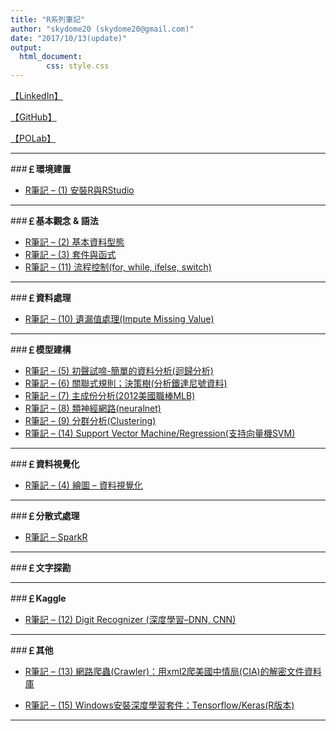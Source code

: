 ```yaml
---
title: "R系列筆記"
author: "skydome20 (skydome20@gmail.com)"
date: "2017/10/13(update)"
output: 
  html_document:
        css: style.css
---
```


<a href="https://tw.linkedin.com/in/skydome20" target="_blank">【LinkedIn】</a>   
   
<a href="https://github.com/skydome20/R-Notes" target="_blank">【GitHub】</a>   

<a href="https://github.com/PO-LAB/Data-Mining" target="_blank">【POLab】</a>  

------
   
   
###**￡環境建置**   

* <a href="https://rpubs.com/skydome20/R-Note1-R_and_RStudio" target="_blank">R筆記 – (1) 安裝R與RStudio</a>   
   
------   
   
###**￡基本觀念 & 語法**   
   
* <a href="https://rpubs.com/skydome20/R-Note2-dataType" target="_blank">R筆記 – (2) 基本資料型態</a>     
* <a href="https://rpubs.com/skydome20/R-Note3-function_and_package" target="_blank">R筆記 – (3) 套件與函式</a>    
* <a href="http://rpubs.com/skydome20/R-Note11-Control_Flow" target="_blank">R筆記 – (11) 流程控制(for, while, ifelse, switch)</a>     
   
------   
   
###**￡資料處理**   
   
* <a href="http://www.rpubs.com/skydome20/R-Note10-Missing_Value" target="_blank">R筆記 – (10) 遺漏值處理(Impute  Missing Value)</a>   
   
------   
   
###**￡模型建構**  
   
* <a href="http://rpubs.com/skydome20/R-Note5-First_Practice" target="_blank">R筆記 – (5) 初聲試啼-簡單的資料分析(迴歸分析)</a>   
* <a href="http://www.rpubs.com/skydome20/R-Note6-Apriori-DecisionTree" target="_blank">R筆記 – (6) 關聯式規則；決策樹(分析鐵達尼號資料)</a>   
* <a href="http://rpubs.com/skydome20/R-Note7-PCA" target="_blank">R筆記 – (7) 主成份分析(2012美國職棒MLB)</a>   
* <a href="http://rpubs.com/skydome20/R-Note8-ANN" target="_blank">R筆記 – (8) 類神經網路(neuralnet)</a>   
* <a href="http://www.rpubs.com/skydome20/R-Note9-Clustering" target="_blank">R筆記 – (9) 分群分析(Clustering)</a>   
* <a href="http://rpubs.com/skydome20/R-Note14-SVM-SVR" target="_blank">R筆記 – (14) Support Vector Machine/Regression(支持向量機SVM)</a>   
   
------   
   
###**￡資料視覺化**  

* <a href="http://rpubs.com/skydome20/R-Note4-Plotting_System" target="_blank">R筆記 – (4) 繪圖 – 資料視覺化</a>   

------   
   
###**￡分散式處理**  

* <a href="http://rpubs.com/skydome20/R-Note-SparkR" target="_blank">R筆記 – SparkR</a>   

------   
   
###**￡文字探勘**  
   
------  

   
###**￡Kaggle**  

* <a href="http://rpubs.com/skydome20/R-Note12-DigitRecognizer-Kaggle" target="_blank">R筆記 – (12) Digit Recognizer (深度學習–DNN, CNN)</a>   
   
   
------  

   
###**￡其他**  

* <a href="http://rpubs.com/skydome20/R-Note13-Web-Crawler-on-CIA-CREST-by-xml2" target="_blank">R筆記 – (13) 網路爬蟲(Crawler)：用xml2爬美國中情局(CIA)的解密文件資料庫</a>   
   
* <a href="http://rpubs.com/skydome20/R-Note15-R_tensorflow_keras_install_windows" target="_blank">R筆記 – (15) Windows安裝深度學習套件：Tensorflow/Keras(R版本)</a>   


------  

